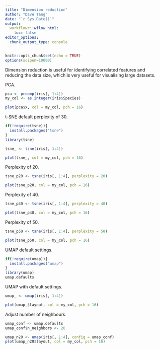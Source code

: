 ```yaml
---
title: "Dimension reduction"
author: "Dave Tang"
date: "`r Sys.Date()`"
output:
  workflowr::wflow_html:
    toc: false
editor_options:
  chunk_output_type: console
---
```


```r
knitr::opts_chunk$set(echo = TRUE)
options(scipen=10000)
```

Dimension reduction is useful for identifying correlated features and reducing the data size, which is very useful for visualising large datasets.

PCA.

```r
pca <- prcomp(iris[, 1:4])
my_col <- as.integer(iris$Species)

plot(pca$x, col = my_col, pch = 16)
```

t-SNE default perplexity of 30.

```r
if(!require(tsne)){
  install.packages("tsne")
}
library(tsne)

tsne_ <- tsne(iris[, 1:4])

plot(tsne_, col = my_col, pch = 16)
```

Perplexity of 20.

```r
tsne_p20 <- tsne(iris[, 1:4], perplexity = 20)

plot(tsne_p20, col = my_col, pch = 16)
```

Perplexity of 40.

```r
tsne_p40 <- tsne(iris[, 1:4], perplexity = 40)

plot(tsne_p40, col = my_col, pch = 16)
```

Perplexity of 50.

```r
tsne_p50 <- tsne(iris[, 1:4], perplexity = 50)

plot(tsne_p50, col = my_col, pch = 16)
```

UMAP default settings.

```r
if(!require(umap)){
  install.packages("umap")
}
library(umap)
umap.defaults
```

UMAP with default settings.

```r
umap_ <- umap(iris[, 1:4])

plot(umap_$layout, col = my_col, pch = 16)
```

Adjust number of neighbours.

```r
umap_conf <- umap.defaults
umap_conf$n_neighbors <- 20

umap_n20 <- umap(iris[, 1:4], config = umap_conf)
plot(umap_n20$layout, col = my_col, pch = 16)
```
